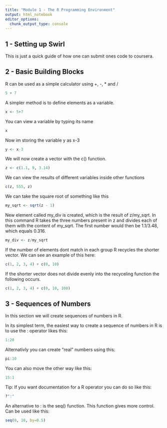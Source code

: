 ```yaml
---
title: "Module 1 - The R Programming Environment"
output: html_notebook
editor_options: 
  chunk_output_type: console
---
```


## 1 - Setting up Swirl
This is just a quick guide of how one can submit ones code to coursera.

## 2 - Basic Building Blocks
R can be used as a simple calculator using +, -, * and /
```r
5 + 7
```

A simpler method is to define elements as a variable.
```r
x <- 5+7
```

You can view a variable by typing its name

```r
x
```

Now im storing the variable y as x-3
```r
y <- x-3
```

We will now create a vector with the c() function.

```r
z <- c(1.1, 9, 3.14)
```

We can view the results of different variables inside other functions

```r
c(z, 555, z)
```

We can take the square root of something like this
```r
my_sqrt <- sqrt(z - 1)
```

New element called my_div is created, which is the result of z/my_sqrt. In this command R takes the three numbers present in z and divides each of them with the content of my_sqrt. The first number would then be 1.1/3.48, which equals 0.316.
```r
my_div <- z/my_sqrt
```

If the number of elements dont match in each group R recycles the shorter vector. We can see an example of this here:
```r
c(1, 2, 3, 4) + c(0, 10)
```

If the shorter vector does not divide evenly into the recyceling function the following occurs.
```r
c(1, 2, 3, 4) + c(0, 10, 100)
```

## 3 - Sequences of Numbers
In this section we will create sequences of numbers in R.

In its simplest term, the easiest way to create a sequence of numbers in R is to use the : operator likes this:

```r
1:20
```

Alternativly you can create "real" numbers using this:

```r
pi:10
```
You can also move the other way like this:

```r
15:1
```

Tip: If you want documentation for a R operator you can do so like this:
```r
?":"
```

An alternative to : is the seq() function. This function gives more control. Can be used like this:
```r
seq(0, 10, by=0.5)
```

